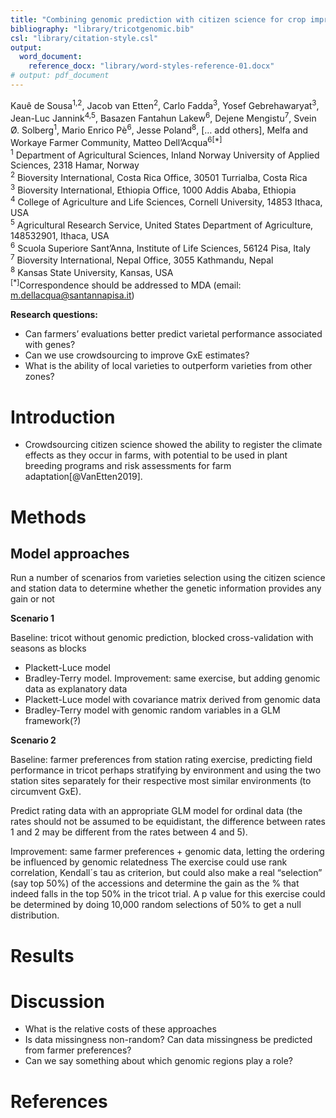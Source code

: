```yaml
---
title: "Combining genomic prediction with citizen science for crop improvement and early selection in durum wheat"
bibliography: "library/tricotgenomic.bib"
csl: "library/citation-style.csl"
output: 
  word_document:
    reference_docx: "library/word-styles-reference-01.docx"
# output: pdf_document
---
```



Kauê de Sousa^1,2^, Jacob van Etten^2^, Carlo Fadda^3^, Yosef Gebrehawaryat^3^, Jean-Luc Jannink^4,5^, Basazen Fantahun Lakew^6^, Dejene Mengistu^7^, Svein Ø. Solberg^1^, Mario Enrico Pè^6^, Jesse Poland^8^, [… add others], Melfa and Workaye Farmer Community, Matteo Dell’Acqua^6[*]^  
^1^ Department of Agricultural Sciences, Inland Norway University of Applied Sciences, 2318 Hamar, Norway  
^2^ Bioversity International, Costa Rica Office, 30501 Turrialba, Costa Rica   
^3^ Bioversity International, Ethiopia Office, 1000 Addis Ababa, Ethiopia  
^4^ College of Agriculture and Life Sciences, Cornell University, 14853 Ithaca, USA  
^5^ Agricultural Research Service, United States Department of Agriculture, 148532901, Ithaca, USA  
^6^ Scuola Superiore Sant’Anna, Institute of Life Sciences, 56124 Pisa, Italy  
^7^ Bioversity International, Nepal Office, 3055 Kathmandu, Nepal  
^8^ Kansas State University, Kansas, USA  
^[*]^Correspondence should be addressed to MDA (email: <m.dellacqua@santannapisa.it>)


**Research questions:**  

* Can farmers' evaluations better predict varietal performance associated with genes?
* Can we use crowdsourcing to improve GxE estimates?
* What is the ability of local varieties to outperform varieties from other zones?


# Introduction

* Crowdsourcing citizen science showed the ability to register the climate effects as they occur in farms, with potential to be used in plant breeding programs and risk assessments for farm adaptation[@VanEtten2019].


# Methods  

## Model approaches


Run a number of scenarios from varieties selection using the citizen science and station data to determine whether the genetic information provides any gain or not

**Scenario 1**  

Baseline: tricot without genomic prediction, blocked cross-validation with seasons as blocks

* Plackett-Luce model
* Bradley-Terry model. Improvement: same exercise, but adding genomic data as explanatory data
* Plackett-Luce model with covariance matrix derived from genomic data
* Bradley-Terry model with genomic random variables in a GLM framework(?)  

**Scenario 2**  

Baseline: farmer preferences from station rating exercise, predicting field performance in tricot perhaps stratifying by environment and using the two station sites separately for their respective most similar environments (to circumvent GxE).

Predict rating data with an appropriate GLM model for ordinal data (the rates should not be assumed to be equidistant, the difference between rates 1 and 2 may be different from the rates between 4 and 5).

Improvement: same farmer preferences + genomic data, letting the ordering be influenced by genomic relatedness
The exercise could use rank correlation, Kendall´s tau as criterion, but could also make a real “selection” (say top 50%) of the accessions and determine the gain as the % that indeed falls in the top 50% in the tricot trial. A p value for this exercise could be determined by doing 10,000 random selections of 50% to get a null distribution.

# Results  

# Discussion 

* What is the relative costs of these approaches
* Is data missingness non-random? Can data missingness be predicted from farmer preferences? 
* Can we say something about which genomic regions play a role?

# References


